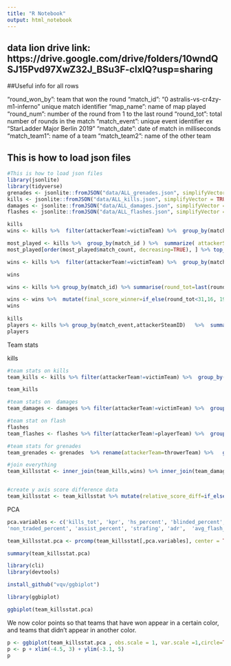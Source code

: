 ```yaml
---
title: "R Notebook"
output: html_notebook
---
```


## data lion drive link: https://drive.google.com/drive/folders/10wndQSJ15Pvd97XwZ32J_BSu3F-clxIQ?usp=sharing


##Useful info for all rows

"round_won_by": team that won the round
 "match_id": "0 astralis-vs-cr4zy-m1-inferno" unique match identifier
"map_name": name of map played
 "round_num": number of the round from 1 to the last round
"round_tot": total number of rounds in the match
"match_event": unique event identifier ex "StarLadder Major Berlin 2019"
"match_date": date of match in milliseconds
"match_team1": name of a team
"match_team2": name of the other team


## This is how to load json files

```r
#This is how to load json files 
library(jsonlite)
library(tidyverse)
grenades <- jsonlite::fromJSON("data/ALL_grenades.json", simplifyVector = TRUE)
kills <- jsonlite::fromJSON("data/ALL_kills.json", simplifyVector = TRUE)
damages <- jsonlite::fromJSON("data/ALL_damages.json", simplifyVector = TRUE)
flashes <- jsonlite::fromJSON("data/ALL_flashes.json", simplifyVector = TRUE)
```

```r
kills
wins <- kills %>%  filter(attackerTeam!=victimTeam) %>%  group_by(match_id,round_num) %>% summarise(map=last(map_name),T_team=last(if_else(attackerSide=="T","T","CT")))

most_played <- kills %>%  group_by(match_id ) %>%  summarize( attackerSteamID=last(attackerSteamID),attackerName=last(attackerName) ) %>% group_by(attackerSteamID) %>% summarize(name=last(attackerName),match_count=n())
most_played[order(most_played$match_count, decreasing=TRUE), ] %>% top_n(30)

wins <- kills %>%  filter(attackerTeam!=victimTeam) %>%  group_by(match_id,round_num) %>% summarise(map=last(map_name),winner=last(round_won_by),T_team=last(if_else(attackerSide=="T",attackerTeam,victimTeam)))

wins
```


```r


wins <- kills %>% group_by(match_id) %>% summarise(round_tot=last(round_tot)+1,team1=last(match_team1),team2=last(match_team2),winner=last(round_won_by),looser=if_else(last(round_won_by)!=last(match_team1),last(match_team1),last(team2)))

wins <- wins %>%  mutate(final_score_winner=if_else(round_tot<31,16, 19+3*(  (round_tot-31)%/%6))) %>%  mutate(final_score_looser=round_tot-final_score_winner) %>% mutate(score_diff=(final_score_winner-final_score_looser)/round_tot)
wins
               
kills
players <- kills %>% group_by(match_event,attackerSteamID)   %>%  summarise(name=last(attackerName),team=last(attackerTeam),date=last(match_date),event=last(match_event)  )
players
```



Team stats

kills

```r
#team stats on kills
team_kills <- kills %>% filter(attackerTeam!=victimTeam) %>%  group_by(match_id,attackerTeam) %>% summarise(kills_tot=n(),kpr=n()/last(round_tot),team=last(attackerTeam),hs_percent= sum(isHeadshot==TRUE)/n(),blinded_percent=sum(attackerBlinded==TRUE)/n(),blinded_percent=sum(victimBlinded==TRUE)/n(),first_kill_percent=sum(isFirstKill==TRUE)/last(round_tot),first_kill_percent=sum(isFirstKill==TRUE)/last(round_tot),non_traded_percent=sum(isTrade==FALSE)/n(),assist_percent= sum(!is.na(assisterTeam))/last(round_tot))

team_kills

#team stats on  damages
team_damages <- damages %>% filter(attackerTeam!=victimTeam) %>%  group_by(match_id,attackerTeam) %>% summarise(adr=sum(hpDamageTaken)/last(round_tot),team=last(attackerTeam),strafing=sum(attackerStrafe==TRUE)/n())

#team stat on flash 
flashes
team_flashes <- flashes %>% filter(attackerTeam!=playerTeam) %>%  group_by(match_id,attackerTeam) %>% summarise(avg_flash_duration=sum(flashDuration)/last(round_tot),team=last(attackerTeam))

#team stats for grenades
team_grenades <- grenades  %>% rename(attackerTeam=throwerTeam) %>%   group_by(match_id,attackerTeam) %>% summarise(grenades_per_round=n()/last(round_tot),team=last(attackerTeam),smokes_per_round=sum("Smoke Grenade"==grenadeType)/last(round_tot),attack_grenades_round=sum("Smoke Grenade"!=grenadeType)/last(round_tot),event=last(match_event))

#join everything
team_killsstat <- inner_join(team_kills,wins) %>% inner_join(team_damages) %>% inner_join(team_flashes) %>%  inner_join(team_grenades)  


#create y axis score difference data
team_killsstat <- team_killsstat %>% mutate(relative_score_diff=if_else(winner!=attackerTeam,-score_diff,score_diff))

```




PCA

```r

pca.variables <- c('kills_tot', 'kpr', 'hs_percent', 'blinded_percent', 'first_kill_percent',
'non_traded_percent', 'assist_percent', 'strafing', 'adr',  'avg_flash_duration', 'grenades_per_round')

team_killsstat.pca <- prcomp(team_killsstat[,pca.variables], center = TRUE,scale. = TRUE)

summary(team_killsstat.pca)

```


```r
library(cli)
library(devtools)
```


```r
install_github("vqv/ggbiplot")
```

```r
library(ggbiplot)

ggbiplot(team_killsstat.pca)
```

We now color points so that teams that have won appear in a certain color, and teams that didn't appear in another color.

```r

p <- ggbiplot(team_killsstat.pca , obs.scale = 1, var.scale =1,circle=TRUE, groups=team_killsstat$win,varname.adjust = 1.6, varname.size = 2.5,  alpha = 0.7)
p <- p + xlim(-4.5, 3) + ylim(-3.1, 5)
p
```

